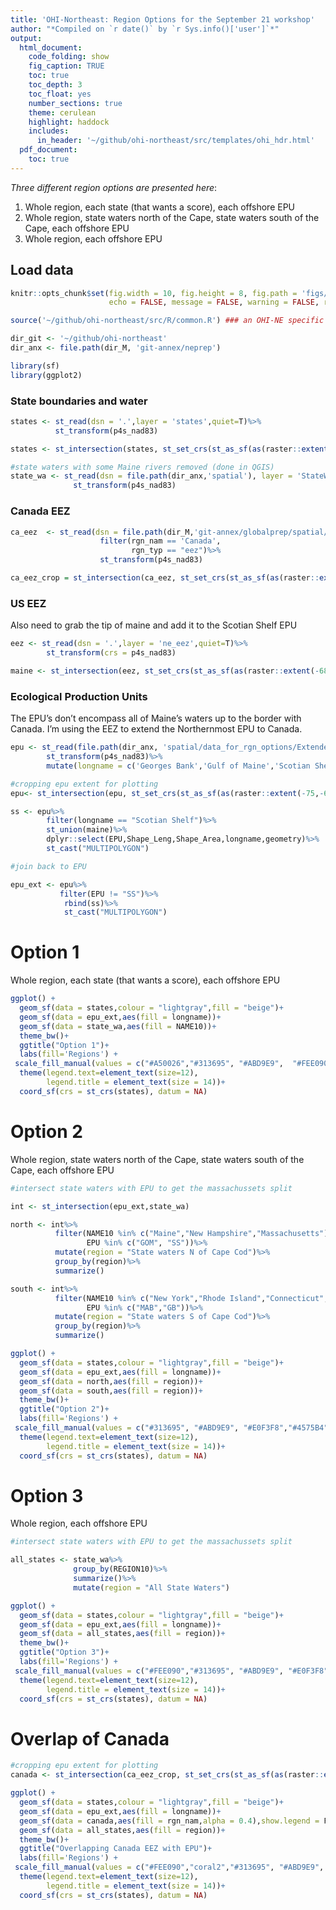 ```yaml
---
title: 'OHI-Northeast: Region Options for the September 21 workshop'
author: "*Compiled on `r date()` by `r Sys.info()['user']`*"
output:
  html_document:
    code_folding: show
    fig_caption: TRUE
    toc: true
    toc_depth: 3
    toc_float: yes
    number_sections: true
    theme: cerulean
    highlight: haddock
    includes: 
      in_header: '~/github/ohi-northeast/src/templates/ohi_hdr.html'
  pdf_document:
    toc: true
---
```


*Three different region options are presented here*: 

(1) Whole region, each state (that wants a score), each offshore EPU  
(2) Whole region, state waters north of the Cape, state waters south of the Cape, each offshore EPU  
(3) Whole region, each offshore EPU  


## Load data
```r
knitr::opts_chunk$set(fig.width = 10, fig.height = 8, fig.path = 'figs/',
                      echo = FALSE, message = FALSE, warning = FALSE, root.dir = "ohi-northeast")

source('~/github/ohi-northeast/src/R/common.R') ### an OHI-NE specific version of common.R

dir_git <- '~/github/ohi-northeast'
dir_anx <- file.path(dir_M, 'git-annex/neprep')

library(sf)
library(ggplot2)
```

### State boundaries and water
```r
states <- st_read(dsn = '.',layer = 'states',quiet=T)%>%
          st_transform(p4s_nad83)

states <- st_intersection(states, st_set_crs(st_as_sf(as(raster::extent(-75,-65,39.5,45), "SpatialPolygons")), st_crs(states)))

#state waters with some Maine rivers removed (done in QGIS)
state_wa <- st_read(dsn = file.path(dir_anx,'spatial'), layer = 'StateWaters_wo_rivs_cleaned',quiet=T)%>%
              st_transform(p4s_nad83)
```

### Canada EEZ
```r

ca_eez  <- st_read(dsn = file.path(dir_M,'git-annex/globalprep/spatial/d2014/data'),layer = 'regions_gcs',quiet=T)%>%
                    filter(rgn_nam == 'Canada',
                           rgn_typ == "eez")%>%
                    st_transform(p4s_nad83)

ca_eez_crop = st_intersection(ca_eez, st_set_crs(st_as_sf(as(raster::extent(wgs_ext), "SpatialPolygons")), st_crs(ca_eez)))

```

### US EEZ

Also need to grab the tip of maine and add it to the Scotian Shelf EPU
```r

eez <- st_read(dsn = '.',layer = 'ne_eez',quiet=T)%>%
        st_transform(crs = p4s_nad83)

maine <- st_intersection(eez, st_set_crs(st_as_sf(as(raster::extent(-68,-66,44,45), "SpatialPolygons")), st_crs(eez)))

```

### Ecological Production Units

The EPU's don't encompass all of Maine's waters up to the border with Canada. I'm using the EEZ to extend the Northernmost EPU to Canada.

```r

epu <- st_read(file.path(dir_anx, 'spatial/data_for_rgn_options/Extended_EPU'),'EPU_extended',quiet=T)%>%
        st_transform(p4s_nad83)%>%
        mutate(longname = c('Georges Bank','Gulf of Maine','Scotian Shelf','Mid-Atlantic Bight'))

#cropping epu extent for plotting
epu<- st_intersection(epu, st_set_crs(st_as_sf(as(raster::extent(-75,-65,39.5,45), "SpatialPolygons")), st_crs(epu)))

ss <- epu%>%
        filter(longname == "Scotian Shelf")%>%
        st_union(maine)%>%
        dplyr::select(EPU,Shape_Leng,Shape_Area,longname,geometry)%>%
        st_cast("MULTIPOLYGON")

#join back to EPU

epu_ext <- epu%>%
           filter(EPU != "SS")%>%
            rbind(ss)%>%
            st_cast("MULTIPOLYGON")

```


# Option 1

Whole region, each state (that wants a score), each offshore EPU  

```r
ggplot() +
  geom_sf(data = states,colour = "lightgray",fill = "beige")+
  geom_sf(data = epu_ext,aes(fill = longname))+
  geom_sf(data = state_wa,aes(fill = NAME10))+
  theme_bw()+
  ggtitle("Option 1")+ 
  labs(fill='Regions') +
 scale_fill_manual(values = c("#A50026","#313695", "#ABD9E9",  "#FEE090", "#D73027", "#E0F3F8","#F46D43",  "#FDAE61", "#74ADD1", "#4575B4"))+ 
  theme(legend.text=element_text(size=12),
        legend.title = element_text(size = 14))+ 
  coord_sf(crs = st_crs(states), datum = NA) 
```

# Option 2

Whole region, state waters north of the Cape, state waters south of the Cape, each offshore EPU  

```r
#intersect state waters with EPU to get the massachussets split

int <- st_intersection(epu_ext,state_wa)

north <- int%>%
          filter(NAME10 %in% c("Maine","New Hampshire","Massachusetts"),
                 EPU %in% c("GOM", "SS"))%>%
          mutate(region = "State waters N of Cape Cod")%>%
          group_by(region)%>%
          summarize()

south <- int%>%
          filter(NAME10 %in% c("New York","Rhode Island","Connecticut","Massachusetts"),
                 EPU %in% c("MAB","GB"))%>%
          mutate(region = "State waters S of Cape Cod")%>%
          group_by(region)%>%
          summarize()

```

```r

ggplot() +
  geom_sf(data = states,colour = "lightgray",fill = "beige")+
  geom_sf(data = epu_ext,aes(fill = longname))+
  geom_sf(data = north,aes(fill = region))+
  geom_sf(data = south,aes(fill = region))+
  theme_bw()+
  ggtitle("Option 2")+ 
  labs(fill='Regions') +
 scale_fill_manual(values = c("#313695", "#ABD9E9", "#E0F3F8","#4575B4","#FEE090","#FDAE61"))+ 
  theme(legend.text=element_text(size=12),
        legend.title = element_text(size = 14))+ 
  coord_sf(crs = st_crs(states), datum = NA) 
```

# Option 3

Whole region, each offshore EPU 

```r
#intersect state waters with EPU to get the massachussets split

all_states <- state_wa%>%
              group_by(REGION10)%>%
              summarize()%>%
              mutate(region = "All State Waters")

```

```r
ggplot() +
  geom_sf(data = states,colour = "lightgray",fill = "beige")+
  geom_sf(data = epu_ext,aes(fill = longname))+
  geom_sf(data = all_states,aes(fill = region))+
  theme_bw()+
  ggtitle("Option 3")+ 
  labs(fill='Regions') +
 scale_fill_manual(values = c("#FEE090","#313695", "#ABD9E9", "#E0F3F8","#4575B4"))+ 
  theme(legend.text=element_text(size=12),
        legend.title = element_text(size = 14))+ 
  coord_sf(crs = st_crs(states), datum = NA) 
```



# Overlap of Canada

```r

#cropping epu extent for plotting
canada <- st_intersection(ca_eez_crop, st_set_crs(st_as_sf(as(raster::extent(-75,-65,39.5,45), "SpatialPolygons")), st_crs(ca_eez_crop)))

ggplot() +
  geom_sf(data = states,colour = "lightgray",fill = "beige")+
  geom_sf(data = epu_ext,aes(fill = longname))+
  geom_sf(data = canada,aes(fill = rgn_nam,alpha = 0.4),show.legend = F)+
  geom_sf(data = all_states,aes(fill = region))+
  theme_bw()+
  ggtitle("Overlapping Canada EEZ with EPU")+ 
  labs(fill='Regions') +
 scale_fill_manual(values = c("#FEE090","coral2","#313695", "#ABD9E9", "#E0F3F8","#4575B4"))+ 
  theme(legend.text=element_text(size=12),
        legend.title = element_text(size = 14))+ 
  coord_sf(crs = st_crs(states), datum = NA) 

```

